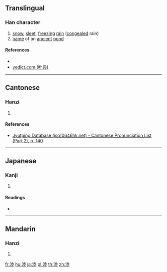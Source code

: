 {{character info/new}}
==Translingual==

===Han character===
{{Han char|rn=85|rad=水|as=08|sn=11|four=34114|canj=EGCG|ids=⿰氵坴}}

# [[snow]], [[sleet]], [[freezing]] [[rain]] ([[congeal]]ed rain)
# [[name]] of an [[ancient]] [[pond]]

====References====
* {{Han ref|kx=0629.260|dkj=17638|hdz=31640.050|uh=6DD5|ud=28117|bh=D5FB|bd=54779}}
* [http://yedict.com/htm/6D/6DD5.htm yedict.com (叶典)]

----

==Cantonese==

===Hanzi===
{{yue-hanzi|jyut=[[luk6]]|y=luk6}}

# {{defn|lang=yue|sort=水08}}

====References====
*[http://www.iso10646hk.net/jp/document/download.jsp Jyutping Database (iso10646hk.net) - Cantonese Pronunciation List (Part 2), p. 140]

----

==Japanese==

===Kanji===
{{ja-kanji|grade=|rs=水08}}

# {{defn|lang=ja|sort=水08}}

====Readings====
* {{ja-readings|on=[[りく]] (riku), [[ろく]] (roku)|kun=}}

----

==Mandarin==

===Hanzi===
{{cmn-hanzi|pin=[[lù]] ([[lu4]])|wg=lu<sup>4</sup>}}

# {{defn|lang=cmn|sort=水08}}

[[fr:淕]]
[[hu:淕]]
[[ja:淕]]
[[pl:淕]]
[[th:淕]]
[[zh:淕]]